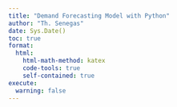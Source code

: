 ```yaml
---
title: "Demand Forecasting Model with Python"
author: "Th. Senegas"
date: Sys.Date()
toc: true
format:
  html:
    html-math-method: katex
    code-tools: true
    self-contained: true
execute:
  warning: false
---
```



